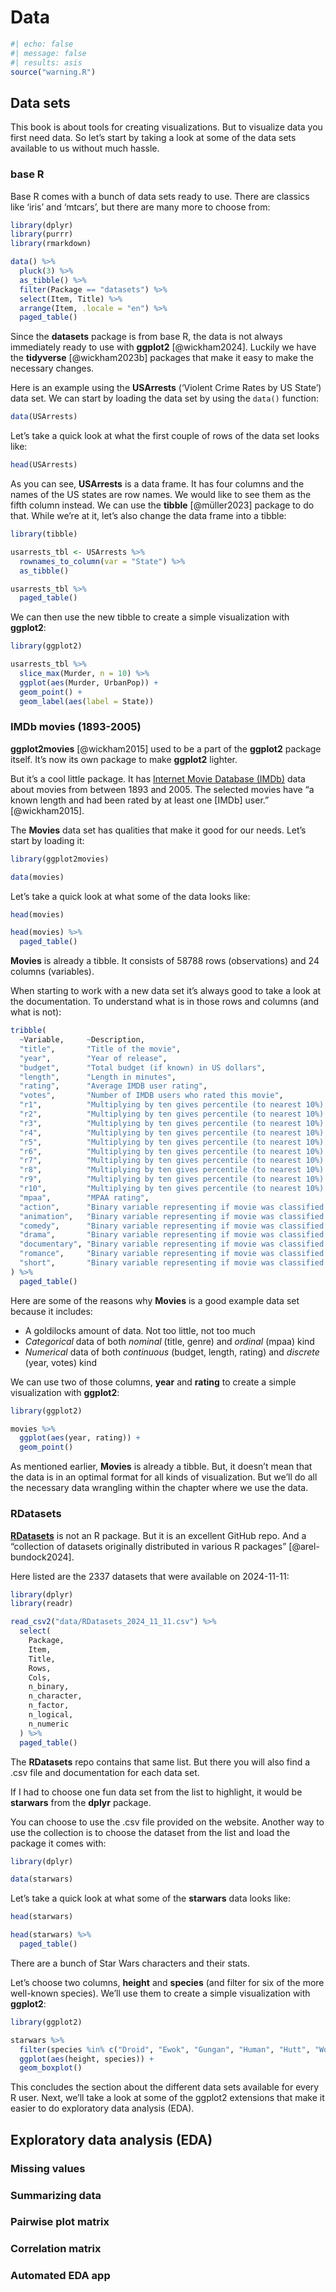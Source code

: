 # Data {#sec-data}

```r
#| echo: false
#| message: false
#| results: asis
source("warning.R")
```

## Data sets

This book is about tools for creating visualizations. But to visualize data you first need data. So let's start by taking a look at some of the data sets available to us without much hassle.

### base R

Base R comes with a bunch of data sets ready to use. There are classics like 'iris' and 'mtcars', but there are many more to choose from:

```r
library(dplyr)
library(purrr)
library(rmarkdown)

data() %>%
  pluck(3) %>%
  as_tibble() %>%
  filter(Package == "datasets") %>%
  select(Item, Title) %>%
  arrange(Item, .locale = "en") %>% 
  paged_table()
```

Since the **datasets** package is from base R, the data is not always immediately ready to use with **ggplot2** [@wickham2024]. Luckily we have the **tidyverse** [@wickham2023b] packages that make it easy to make the necessary changes.

Here is an example using the **USArrests** ('Violent Crime Rates by US State') data set. We can start by loading the data set by using the `data()` function:

```r
data(USArrests)
```

Let's take a quick look at what the first couple of rows of the data set looks like:

```r
head(USArrests)
```

As you can see, **USArrests** is a data frame. It has four columns and the names of the US states are row names. We would like to see them as the fifth column instead. We can use the **tibble** [@müller2023] package to do that. While we're at it, let's also change the data frame into a tibble:

```r
library(tibble)

usarrests_tbl <- USArrests %>%
  rownames_to_column(var = "State") %>%
  as_tibble()
```

```r
usarrests_tbl %>%
  paged_table()
```

We can then use the new tibble to create a simple visualization with **ggplot2**:

```r
library(ggplot2)

usarrests_tbl %>%
  slice_max(Murder, n = 10) %>% 
  ggplot(aes(Murder, UrbanPop)) +
  geom_point() +
  geom_label(aes(label = State))
```

### IMDb movies (1893-2005)

**ggplot2movies** [@wickham2015] used to be a part of the **ggplot2** package itself. It’s now its own package to make **ggplot2** lighter.

But it’s a cool little package. It has [Internet Movie Database (IMDb)](https://www.imdb.com/) data about movies from between 1893 and 2005. The selected movies have "a known length and had been rated by at least one \[IMDb\] user." [@wickham2015].

The **Movies** data set has qualities that make it good for our needs. Let’s start by loading it:

```r
library(ggplot2movies)

data(movies)
```

Let's take a quick look at what some of the data looks like:

```r
head(movies)
```

```r
head(movies) %>%
  paged_table()
```

**Movies** is already a tibble. It consists of 58788 rows (observations) and 24 columns (variables).

When starting to work with a new data set it's always good to take a look at the documentation. To understand what is in those rows and columns (and what is not):

```r
tribble(
  ~Variable,     ~Description,
  "title",       "Title of the movie",
  "year",        "Year of release",
  "budget",      "Total budget (if known) in US dollars",
  "length",      "Length in minutes",
  "rating",      "Average IMDB user rating",
  "votes",       "Number of IMDB users who rated this movie",
  "r1",          "Multiplying by ten gives percentile (to nearest 10%) of users who rated this movie a 1",
  "r2",          "Multiplying by ten gives percentile (to nearest 10%) of users who rated this movie a 2",
  "r3",          "Multiplying by ten gives percentile (to nearest 10%) of users who rated this movie a 3",
  "r4",          "Multiplying by ten gives percentile (to nearest 10%) of users who rated this movie a 4",
  "r5",          "Multiplying by ten gives percentile (to nearest 10%) of users who rated this movie a 5",
  "r6",          "Multiplying by ten gives percentile (to nearest 10%) of users who rated this movie a 6",
  "r7",          "Multiplying by ten gives percentile (to nearest 10%) of users who rated this movie a 7",
  "r8",          "Multiplying by ten gives percentile (to nearest 10%) of users who rated this movie a 8",
  "r9",          "Multiplying by ten gives percentile (to nearest 10%) of users who rated this movie a 9",
  "r10",         "Multiplying by ten gives percentile (to nearest 10%) of users who rated this movie a 10",
  "mpaa",        "MPAA rating",
  "action",      "Binary variable representing if movie was classified as belonging to that genre",
  "animation",   "Binary variable representing if movie was classified as belonging to that genre",
  "comedy",      "Binary variable representing if movie was classified as belonging to that genre",
  "drama",       "Binary variable representing if movie was classified as belonging to that genre",
  "documentary", "Binary variable representing if movie was classified as belonging to that genre",
  "romance",     "Binary variable representing if movie was classified as belonging to that genre",
  "short",       "Binary variable representing if movie was classified as belonging to that genre"
) %>%
  paged_table()
```

Here are some of the reasons why **Movies** is a good example data set because it includes:

-   A goldilocks amount of data. Not too little, not too much
-   *Categorical* data of both *nominal* (title, genre) and *ordinal* (mpaa) kind
-   *Numerical* data of both *continuous* (budget, length, rating) and *discrete* (year, votes) kind

We can use two of those columns, **year** and **rating** to create a simple visualization with **ggplot2**:

```r
library(ggplot2)

movies %>%
  ggplot(aes(year, rating)) +
  geom_point()
```

As mentioned earlier, **Movies** is already a tibble. But, it doesn't mean that the data is in an optimal format for all kinds of visualization. But we'll do all the necessary data wrangling within the chapter where we use the data.

### RDatasets

[**RDatasets**](https://vincentarelbundock.github.io/Rdatasets/articles/data.html) is not an R package. But it is an excellent GitHub repo. And a “collection of datasets originally distributed in various R packages" [@arel-bundock2024].

Here listed are the 2337 datasets that were available on 2024-11-11:

```r
library(dplyr)
library(readr)

read_csv2("data/RDatasets_2024_11_11.csv") %>%
  select(
    Package,
    Item,
    Title,
    Rows,
    Cols,
    n_binary,
    n_character,
    n_factor,
    n_logical,
    n_numeric
  ) %>%
  paged_table()
```

The **RDatasets** repo contains that same list. But there you will also find a .csv file and documentation for each data set.

If I had to choose one fun data set from the list to highlight, it would be **starwars** from the **dplyr** package.

You can choose to use the .csv file provided on the website. Another way to use the collection is to choose the dataset from the list and load the package it comes with:

```r
library(dplyr)

data(starwars)
```

Let's take a quick look at what some of the **starwars** data looks like:

```r
head(starwars)
```

```r
head(starwars) %>%
  paged_table()
```

There are a bunch of Star Wars characters and their stats.

Let's choose two columns, **height** and **species** (and filter for six of the more well-known species). We'll use them to create a simple visualization with **ggplot2**:

```r
library(ggplot2)

starwars %>%
  filter(species %in% c("Droid", "Ewok", "Gungan", "Human", "Hutt", "Wookiee")) %>%
  ggplot(aes(height, species)) +
  geom_boxplot()
```

This concludes the section about the different data sets available for every R user. Next, we'll take a look at some of the ggplot2 extensions that make it easier to do exploratory data analysis (EDA).

## Exploratory data analysis (EDA)

### Missing values

### Summarizing data

### Pairwise plot matrix

### Correlation matrix

### Automated EDA app
